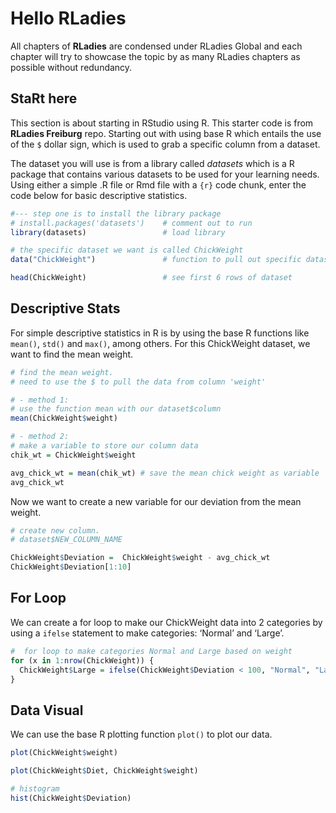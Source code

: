 # Hello RLadies

All chapters of **RLadies** are condensed under RLadies Global and each chapter will try to showcase the topic by as many RLadies chapters as possible without redundancy. 

## StaRt here

This section is about starting in RStudio using R. This starter code is from **RLadies Freiburg** repo. Starting out with using base R which entails the use of the `$` dollar sign, which is used to grab a specific column from a dataset.

The dataset you will use is from a library called *datasets* which is a R package that contains various datasets to be used for your learning needs. Using either a simple .R file or Rmd file with a `{r}` code chunk, enter the code below for basic descriptive statistics.

```r
#--- step one is to install the library package
# install.packages('datasets')    # comment out to run
library(datasets)                 # load library

# the specific dataset we want is called ChickWeight
data("ChickWeight")               # function to pull out specific dataset

head(ChickWeight)                 # see first 6 rows of dataset
```


## Descriptive Stats

For simple descriptive statistics in R is by using the base R functions like `mean()`, `std()` and `max()`, among others. For this ChickWeight dataset, we want to find the mean weight.

```r
# find the mean weight. 
# need to use the $ to pull the data from column 'weight'

# - method 1:
# use the function mean with our dataset$column
mean(ChickWeight$weight)  

# - method 2:
# make a variable to store our column data
chik_wt = ChickWeight$weight

avg_chick_wt = mean(chik_wt) # save the mean chick weight as variable
avg_chick_wt
```

Now we want to create a new variable for our deviation from the mean weight.

```r
# create new column.
# dataset$NEW_COLUMN_NAME 

ChickWeight$Deviation =  ChickWeight$weight - avg_chick_wt
ChickWeight$Deviation[1:10]
```

## For Loop

We can create a for loop to make our ChickWeight data into 2 categories by using a `ifelse` statement to make categories: 'Normal' and 'Large'.

```r
#  for loop to make categories Normal and Large based on weight
for (x in 1:nrow(ChickWeight)) {
  ChickWeight$Large = ifelse(ChickWeight$Deviation < 100, "Normal", "Large")
}
```

## Data Visual

We can use the base R plotting function `plot()` to plot our data.

```r
plot(ChickWeight$weight)
```

```r
plot(ChickWeight$Diet, ChickWeight$weight)
```

```r
# histogram
hist(ChickWeight$Deviation)
```













